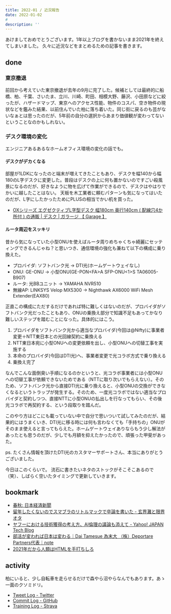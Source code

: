 ```yaml
---
title: 2022-01 / 近況報告
date: 2022-01-02
# 
description: ''
---
```


あけましておめでとうございます。1年以上ブログを書かないまま2021年を終えてしまいました。
久々に近況などをまとめるための記事を書きます。

## done

### 東京撤退

前回から考えていた東京撤退が去年の9月に完了した。候補としては最終的に船橋、柏、千葉、さいたま、立川、川崎、町田、相模大野、藤沢、小田原などに絞ったが、ハザードマップ、東京へのアクセス性能、物件のコスパ、空き物件の現状などを鑑みた結果、以前住んでいた柏に落ち着いた。同じ街に戻るのも芸がないなぁとは思ったのだが、5年前の自分の選択からあまり価値観が変わってないということなのかもしれない。

### デスク環境の変化

エンジニアあるあるなホームオフィス環境の変化の話でも。

#### デスクがデカくなる

<Tweet tweetLink="https://twitter.com/legnoh/status/1395185962276188160" />

部屋が1LDKになったのと端末が増えてきたこともあり、デスクを幅140から幅180のL字デスクに変更した。普段はデスクの上に何も置かないのですごい殺風景になるのだが、好きなように物を広げて作業ができるので、デスクはやはりでかいに越したことはない。
天板を木工業者に頼むパターンも気になってはいたのだが、L字にしたかったためにPLUSの相当でかい机を買った。

- [OXシリーズ エグゼクティブL字型デスク 幅180cm 奥行140cm ( 配線穴4か所付 ) の通販 | デスク | ガラージ 【 Garage 】](https://garage.plus.co.jp/products/detail.php?product_id=166535)

#### ルータ周辺をスッキリ

<Tweet tweetLink="https://twitter.com/legnoh/status/1379406247288446977" />

昔から気になっていた小型ONUを使えばルータ周りめちゃくちゃ綺麗にセッティングできるんじゃね？と思いつき、通信環境の強化も兼ねて以下の構成に乗り換えた。

- プロバイダ: ソフトバンク光 → DTI光(ホームゲートウェイなし)
- ONU: GE-ONU → 小型ONU(GE-PON&lt;FA&gt;A SFP-ONU&lt;1&gt;S TA06005-B907)
- ルータ: 光BBユニット → YAMAHA NVR510
- 無線AP: LINKSYS Velop MX5300 → Nighthawk AX6000 WiFi Mesh Extender(EAX80)

正直この構成にただするだけであれば特に難しくはないのだが、プロバイダがソフトバンク光だったこともあり、ONUの乗換え部分で知識不足もあってかなり難しいステップを踏むことになった。具体的にはこう。

1. プロバイダをソフトバンク光から適当なプロバイダ(今回は@Nifty)に事業者変更＋NTT東日本との光回線契約に乗換える
1. NTT東日本宛に小型ONUへの変更依頼を出し、小型ONUへの切替工事を実施する
1. 本命のプロバイダ(今回はDTI光)へ、事業者変更で光コラボ方式で乗り換える
1. 乗換え完了

なんでこんな面倒臭い手順になるのかというと、光コラボ事業者には小型ONUへの切替工事が依頼できないためである（NTTに取り次いでもらえない）。そのため、ソフトバンク光から直接DTI光に乗り換えると、小型ONUの交換ができなくなるというトラップが発生する。そのため、一度光コラボではない適当なプロバイダと契約しつつ、直接NTTに小型ONUの払出しを行なってもらい、その後光コラボで再契約する、という段取りを踏んだ。

このやり方はどこにも載っていない中で自分で思いついて試してみたのだが、結果的にはうまくいき、DTI光に移る時には何も言わなくても「手持ちの」ONUがそのまま使えると言ってもらえた。ホームゲートウェイありならもう少し解法があったとも思うのだが、少しでも月額を抑えたかったので、頑張った甲斐があった。

ps. たくさん情報を頂けたDTI光のカスタマーサポートさん、本当にありがとうございました。

今日はこのくらいで。
流石に書きたいネタのストックがそこそこあるので（笑）、しばらく空いたタイミングで更新していきます。

## bookmark

- [春秋: 日本経済新聞](https://www.nikkei.com/article/DGKKZO78891040R00C22A1MM8000/)
- [留年したくないのでスマブラのリトルマックで卒論を書いた - 玄界灘と限界オタ](https://toiharuka.hatenablog.com/entry/2021/12/25/151429)
- [ヤフーにおける技術獲得の考え方、AI倫理の議論も添えて - Yahoo! JAPAN Tech Blog](https://techblog.yahoo.co.jp/entry/2021121330233790/)
- [部活が変われば日本は変わる｜Dai Tamesue 為末大 （株）Deportare Partners代表｜note](https://note.com/daitamesue/n/n14ad39cb349e)
- [2021年だから人類はHTMLを手打ちしろ](https://youkoseki.com/f/2021_html)


## activity

柏にいると、少し自転車を走らせるだけで森やら沼やらなんでもあります。あゝ一面のクソミドリ。

<Instagram instagramId="CUjwzXgpMg1" />

- [Tweet Log - Twitter](https://twitter.com/search?q=(from%3Alegnoh)%20until%3A2022-01-02%20since%3A2021-12-27%20-filter%3Areplies&src=typed_query)
- [Commit Log - GitHub](https://github.com/legnoh?tab=overview&from=2021-12-27&to=2022-01-02)
- [Training Log - Strava](https://www.strava.com/athletes/47349424/training/log)

